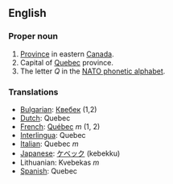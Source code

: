 ==English==
===Proper noun===
#[[Province]] in eastern [[Canada]].
#Capital of [[Quebec]] province.
#The letter ''Q'' in the [[NATO phonetic alphabet]].

=== Translations ===
*[[Bulgarian]]: [[Квебек]] (1,2)
*[[Dutch]]: Quebec
*[[French]]: [[Québec]] ''m'' (1, 2)
*[[Interlingua]]: Quebec
*[[Italian]]: Quebec ''m''
*[[Japanese]]: [[ケベック]] (kebekku)
*Lithuanian: Kvebekas ''m''
*[[Spanish]]: Quebec